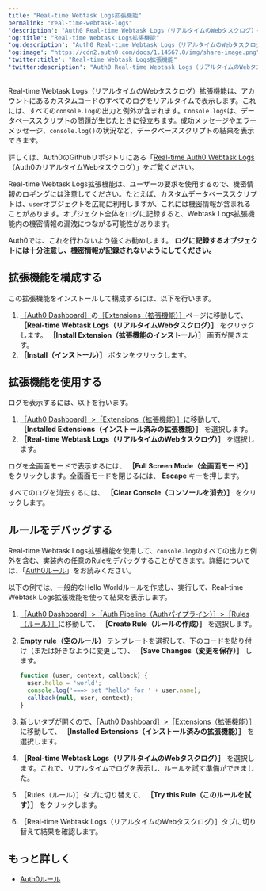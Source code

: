 ```yaml
---
title: "Real-time Webtask Logs拡張機能"
permalink: "real-time-webtask-logs"
'description': "Auth0 Real-time Webtask Logs（リアルタイムのWebタスクログ）拡張機能を構成して使用する方法を説明します。"
'og:title': "Real-time Webtask Logs拡張機能"
'og:description': "Auth0 Real-time Webtask Logs（リアルタイムのWebタスクログ）拡張機能を構成して使用する方法を説明します。"
'og:image': "https://cdn2.auth0.com/docs/1.14567.0/img/share-image.png"
'twitter:title': "Real-time Webtask Logs拡張機能"
'twitter:description': "Auth0 Real-time Webtask Logs（リアルタイムのWebタスクログ）拡張機能を構成して使用する方法を説明します。"
---
```


Real-time Webtask Logs（リアルタイムのWebタスクログ）拡張機能は、アカウントにあるカスタムコードのすべてのログをリアルタイムで表示します。これには、すべての`console.log`の出力と例外が含まれます。`Console.logs`は、データベーススクリプトの問題が生じたときに役立ちます。成功メッセージやエラーメッセージ、`console.log()`の状況など、データベーススクリプトの結果を表示できます。

詳しくは、Auth0のGithubリポジトリにある「[Real-time Auth0 Webtask Logs](https://github.com/auth0/auth0-extension-realtime-logs)（Auth0のリアルタイムWebタスクログ）」をご覧ください。

<Warning>

Real-time Webtask Logs拡張機能は、ユーザーの要求を使用するので、機密情報のロギングには注意してください。たとえば、カスタムデータベーススクリプトは、`user`オブジェクトを広範に利用しますが、これには機密情報が含まれることがあります。オブジェクト全体をログに記録すると、Webtask Logs拡張機能内の機密情報の漏洩につながる可能性があります。

Auth0では、これを行わないよう強くお勧めします。 **ログに記録するオブジェクトには十分注意し、機密情報が記録されないようにしてください。**

</Warning>

## 拡張機能を構成する

この拡張機能をインストールして構成するには、以下を行います。

1. [［Auth0 Dashboard］](https://manage.auth0.com/#)の[［Extensions（拡張機能）］](https://manage.auth0.com/#/extensions)ページに移動して、 **［Real-time Webtask Logs（リアルタイムWebタスクログ）］** をクリックします。 **［Install Extension（拡張機能のインストール）］** 画面が開きます。
2. **［Install（インストール）］** ボタンをクリックします。

## 拡張機能を使用する

ログを表示するには、以下を行います。

1. [［Auth0 Dashboard］>［Extensions（拡張機能）］](https://manage.auth0.com/#/extensions)に移動して、 **［Installed Extensions（インストール済みの拡張機能）］** を選択します。
2. **［Real-time Webtask Logs（リアルタイムのWebタスクログ）］** を選択します。

ログを全画面モードで表示するには、 **［Full Screen Mode（全画面モード）］** をクリックします。全画面モードを閉じるには、 **Escape** キーを押します。

すべてのログを消去するには、 **［Clear Console（コンソールを消去）］** をクリックします。

## ルールをデバッグする

Real-time Webtask Logs拡張機能を使用して、`console.log`のすべての出力と例外を含む、実装内の任意のRuleをデバッグすることができます。詳細については、「[Auth0ルール](/ja-jp/customize/rules)」をお読みください。

以下の例では、一般的なHello Worldルールを作成し、実行して、Real-time Webtask Logs拡張機能を使って結果を表示します。

1. [［Auth0 Dashboard］>［Auth Pipeline（Authパイプライン）］>［Rules（ルール）］](https://manage.auth0.com/#/rules)に移動して、 **［Create Rule（ルールの作成）］** を選択します。
2. **Empty rule（空のルール）** テンプレートを選択して、下のコードを貼り付け（または好きなように変更して）、 **［Save Changes（変更を保存）］** します。

   ```javascript lines
   function (user, context, callback) {
     user.hello = 'world';
     console.log('===> set "hello" for ' + user.name);
     callback(null, user, context);
   }
   ```

   

   
3. 新しいタブが開くので、[［Auth0 Dashboard］>［Extensions（拡張機能）］](https://manage.auth0.com/#/extensions)に移動して、 **［Installed Extensions（インストール済みの拡張機能）］** を選択します。
4. **［Real-time Webtask Logs（リアルタイムのWebタスクログ）］** を選択します。これで、リアルタイムでログを表示し、ルールを試す準備ができました。
5. ［Rules（ルール）］タブに切り替えて、 **［Try this Rule（このルールを試す）］** をクリックします。
6. ［Real-time Webtask Logs（リアルタイムのWebタスクログ）］タブに切り替えて結果を確認します。

## もっと詳しく

* [Auth0ルール](/ja-jp/customize/rules)